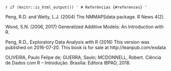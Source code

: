 `r if (knitr::is_html_output()) '
# Referências {#references}
'`

Peng, R.D. and Welty, L.J. (2004) The NMMAPSdata package. R News 4(2).

Wood, S.N. (2006, 2017) Generalized Additive Models: An Introduction with R.

Peng, R.D., Exploratory Data Analysis with R (2016) This version was published on 2016-07-20. This book is for sale at http://leanpub.com/exdata

OLIVEIRA, Paulo Felipe de; GUERRA, Saulo; MCDONNELL, Robert. Ciência de Dados com R – Introdução. Brasília: Editora IBPAD, 2018.